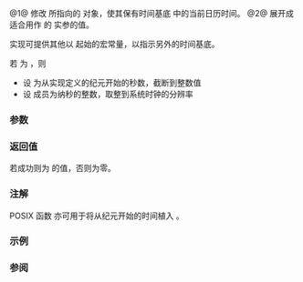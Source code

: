 {{cpp/title|timespec_get}}
{{cpp/chrono/c/navbar}}
{{dcl begin}}
{{dcl header|ctime}}
{{dcl|num=1|since=c++17|
int timespec_get( std::timespec* ts, int base );
}}
{{dcl|num=2|since=c++17|
#define TIME_UTC /* 由实现定义 */
}}
{{dcl end}}

@1@ 修改 {{c|ts}} 所指向的 {{lc|std::timespec}} 对象，使其保有时间基底 {{c|base}} 中的当前日历时间。
@2@ 展开成适合用作 {{tt|std::timespec_get}} 的 {{c|base}} 实参的值。

实现可提供其他以 {{tt|TIME_}} 起始的宏常量，以指示另外的时间基底。

若 {{c|base}} 为 {{tt|TIME_UTC}}，则
* 设 {{c|ts-&gt;tv_sec}} 为从实现定义的纪元开始的秒数，截断到整数值
* 设 {{c|ts-&gt;tv_nsec}} 成员为纳秒的整数，取整到系统时钟的分辨率

===参数===
{{par begin}}
{{par | ts |指向 {{lc|std::timespec}} 类型对象的指针}}
{{par | base |{{tt|TIME_UTC}} 或另一指示时间基底的非零整数值}}
{{par end}}

===返回值===
若成功则为 {{c|base}} 的值，否则为零。

===注解===
POSIX 函数 [https://pubs.opengroup.org/onlinepubs/9699919799/functions/clock_getres.html {{tt|clock_gettime(CLOCK_REALTIME, ts)}}] 亦可用于将从纪元开始的时间植入 {{tt|std::timespec}}。

===示例===
{{example
|code=
#include &lt;ctime&gt;
#include &lt;iostream&gt;

int main()
{
    std::timespec ts;
    std::timespec_get(&amp;ts, TIME_UTC);
    char buf[100];
    std::strftime(buf, sizeof buf, "%D %T", std::gmtime(&amp;ts.tv_sec));
    std::cout &lt;&lt; "当前时间: " &lt;&lt; buf &lt;&lt; '.' &lt;&lt; ts.tv_nsec &lt;&lt; " UTC\n";
}
|p=true
|output=
当前时间: 06/24/16 20:07:42.949494132 UTC
}}

===参阅===
{{dsc begin}}
{{dsc inc|cpp/chrono/c/dsc timespec}}
{{dsc inc|cpp/chrono/c/dsc time}}
{{dsc see c|c/chrono/timespec_get}}
{{dsc end}}

{{langlinks|en|es|ja|ru}}